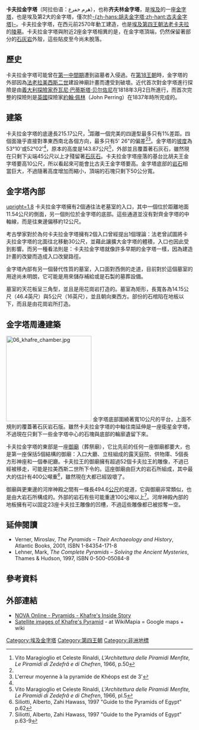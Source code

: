 {{TA|zh-hans:胡夫;zh-hk:古夫;zh-tw:古夫;
}}{{Infobox pyramid
| name = 卡夫拉金字塔
| image = Pyramid of Khafre and Sphinx, Giza, Greater Cairo, Egypt.jpg
| image_size =300px
| ancient = <center><hiero><-N5-N28-I9->-G36-O24</hiero>
| caption     = 卡夫拉金字塔和[[狮身人面像|獅身人面像]]
{{Infobox mapframe|tyep=shape|zoom=13|frame-width=230}}
| location = {{埃及}}[[吉薩|吉薩]]
| type = [[真金字塔|真金字塔]]
| height = 136.4米（448英尺）<br>原高143.87米（471英尺）
| slope = 53°10'
}}
'''卡夫拉金字塔'''（阿拉伯语：هرم خفرع），也称'''齐夫林金字塔'''，是[[埃及|埃及]]的一座[[金字塔|金字塔]]，也是埃及第2大的金字塔，僅次於[[古夫金字塔|-{zh-hans:胡夫金字塔;zh-hant:古夫金字塔}-]]。卡夫拉金字塔，在西元前2570年動工建造，也是[[埃及第四王朝|埃及第四王朝]][[法老|法老]][[卡夫拉|卡夫拉]]的[[陵墓|陵墓]]。卡夫拉金字塔與附近2座金字塔相異的是，在金字塔頂端，仍然保留著部分的[[石灰岩|石灰岩]]外殼，這些貼皮至今尚未脫落。

== 歷史 ==
卡夫拉金字塔可能曾在[[第一中間期|第一中間期]]遭到盜墓者入侵過。在[[埃及第十八王朝|第18王朝]]時，金字塔的外部因為[[法老|法老]][[拉美西斯二世|拉美西斯二世]]建設神廟計畫而遭受到破壞。近代首次對金字塔進行探險是由[[義大利|義大利]][[探險家|探險家]][[乔瓦尼·巴蒂斯塔·贝尔佐尼|乔瓦尼·巴蒂斯塔·贝尔佐尼]]在1818年3月2日所進行，而首次完整的探險則是[[英國|英國]]探險家[[約翰·佩林|約翰·佩林]]（John Perring）在1837年時所完成的。

== 建築 ==
卡夫拉金字塔的底邊長215.17公尺，<ref name="Maragioglio50">Vito Maragioglio et Celeste Rinaldi, ''L'Architettura delle Piramidi Menfite, Le Piramidi di Zedefrâ e di Chefren'', 1966, p.50</ref>距離一個完美的四邊型最多只有1%差距。四個面幾乎直接對準東西南北各個方向，最多只有5' 26"的偏差<ref name="Maragioglio50"/><ref>L'erreur moyenne à la pyramide de Khéops est de 3'</ref>。金字塔的[[坡度|坡度]]為53°10'或52°02'<ref name="Maragioglio50"/>，原本的高度是143.87公尺<ref name="Maragioglio5">Vito Maragioglio et Celeste Rinaldi, ''L'Architettura delle Piramidi Menfite, Le Piramidi di Zedefrâ e di Chefren'', 1966, pl.5</ref>，外部並且覆蓋著石灰石，雖然現在只剩下尖端45公尺以上才殘留著[[石灰石|石灰石]]。卡夫拉金字塔座落的基台比胡夫王金字塔要高10公尺，所以看起來可能會比古夫王金字塔要高。金字塔底部的[[岩石|岩石]]相當巨大，不過隨著高度增加而縮小，頂端的石塊只剩下50公分寬。

== 金字塔內部 ==
[[File:Khephren-axono-texte.jpg|upright=1.8]]
卡夫拉金字塔擁有2個通往法老墓室的入口，其中一個位於距離地面11.54公尺的側面，另一個則位於金字塔的底部。這些通道並沒有對齊金字塔的中軸線，而是往東邊偏移約12公尺。

考古學家對於為何卡夫拉金字塔擁有2個入口曾經提出1個理論：法老曾試圖將卡夫拉金字塔的北面往北移動30公尺，並藉此讓擴大金字塔的體積，入口也因此受到影響。而另一種看法則是：卡夫拉金字塔就像許多早期的金字塔一樣，因為建造計畫的改變而造成入口改變路徑。

金字塔內部有另一個替代性質的墓室，入口面對西側的走道，目前對於這個墓室的用途尚未明朗，它可能是用來儲存補給或是石製的墓葬設備。

墓室的天花板呈三角型，並且是用花崗岩打造的。墓室為矩形，長寬各為14.15公尺（46.4英尺）與5公尺（16英尺），並且朝向東西方。部份的石棺陷在地板以下，而且是由花崗岩所打造。

== 金字塔周邊建築 ==
[[File:06_khafre_chamber.jpg|230px]]
{{Portal box|埃及|建筑|历史}}
金字塔底部圍繞著寬10公尺的平台，上面不規則的覆蓋著石灰岩石版。雖然卡夫拉金字塔的中軸往南延伸是一座衛星金字塔，不過現在只剩下一些金字塔中心的石塊與底部的輪廓遺留下來。

卡夫拉金字塔的東部是一座[[御廟|御廟]]（葬祭廟），它比先前的任何一座御廟都要大，也是第一座保括5個結構的御廟：入口大廳、立柱組成的露天庭院、供物庫、5個長方形神座和一個奉祀廳。卡夫拉王的御廟擁有超過52個卡夫拉王的雕像，不過已經被移走，可能是拉美西斯二世所下令的。這座御廟由巨大的岩石所組成，其中最大的估計有400公噸重<ref> Siliotti, Alberto, Zahi Hawass, 1997 "Guide to the Pyramids of Egypt" p.62 </ref>，雖然現在大都已經毀壞了。

御廟與更東邊的河岸神殿之間有一條長494.6[[公尺|公尺]]的堤道，它與御廟非常類似，也是由大岩石所構成的。外部的岩石有些可能重達100公噸以上<ref> Siliotti, Alberto, Zahi Hawass, 1997 "Guide to the Pyramids of Egypt" p.63-9 </ref>。河岸神殿內部的地板擁有可以固定23座卡夫拉王雕像的凹槽，不過這些雕像都已被掠奪一空。

== 延伸閱讀 ==
* Verner, Miroslav, <cite>The Pyramids – Their Archaeology and History</cite>, Atlantic Books, 2001, ISBN 1-84354-171-8
* Lehner, Mark, <cite>The Complete Pyramids – Solving the Ancient Mysteries</cite>, Thames & Hudson, 1997, ISBN 0-500-05084-8

== 參考資料 ==
<references/>

== 外部連結 ==
* [http://www.pbs.org/wgbh/nova/pyramid/explore/khafrestory.html NOVA Online - Pyramids - Khafre's Inside Story] {{Wayback|url=http://www.pbs.org/wgbh/nova/pyramid/explore/khafrestory.html |date=20201231023301 }}
* [http://www.wikimapia.org/#y=29976099&x=31130598&z=16&l=0&m=s Satellite images of Khafre's Pyramid]{{Wayback|url=http://www.wikimapia.org/#y=29976099&x=31130598&z=16&l=0&m=s |date=20181225091439 }} - at WikiMapia = Google maps + wiki

{{commonscat|Khafre's Pyramid}}

{{Authority control}}
[[Category:埃及金字塔|Category:埃及金字塔]]
[[Category:第四王朝|Category:第四王朝]]
[[Category:非洲地標|Category:非洲地標]]